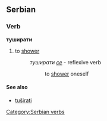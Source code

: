 ==Serbian==
===Verb===
'''туширати'''
#to [[shower]]
#: ''туширати [[се]]'' - reflexive verb
#:: to [[shower]] oneself
====See also====
*[[tuširati]]
[[Category:Serbian verbs]]